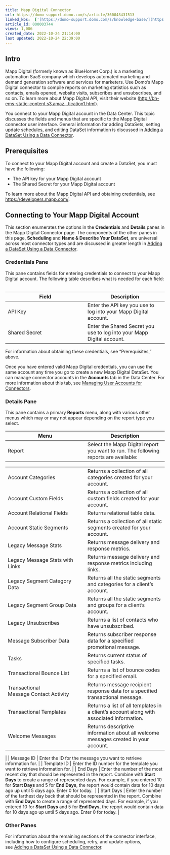 ```yaml
---
title: Mapp Digital Connector
url: https://domo-support.domo.com/s/article/360043431513
linked_kbs:  ['[https://domo-support.domo.com/s/knowledge-base/](https://domo-support.domo.com/s/knowledge-base/)', '[https://domo-support.domo.com/s/](https://domo-support.domo.com/s/)', '[https://domo-support.domo.com/s/topic/0TO5w000000ZammGAC](https://domo-support.domo.com/s/topic/0TO5w000000ZammGAC)', '[https://domo-support.domo.com/s/topic/0TO5w000000ZanLGAS](https://domo-support.domo.com/s/topic/0TO5w000000ZanLGAS)', '[https://domo-support.domo.com/s/topic/0TO5w000000ZaoQGAS](https://domo-support.domo.com/s/topic/0TO5w000000ZaoQGAS)', '[https://domo-support.domo.com/s/article/360042926274](https://domo-support.domo.com/s/article/360042926274)', '[https://domo-support.domo.com/s/article/360042926054](https://domo-support.domo.com/s/article/360042926054)', '[https://domo-support.domo.com/s/article/360043431513](https://domo-support.domo.com/s/article/360043431513)', '[https://domo-support.domo.com/s/topic/0TO5w000000ZaoQGAS/api-connectors](https://domo-support.domo.com/s/topic/0TO5w000000ZaoQGAS/api-connectors)', '[https://domo-support.domo.com/s/article/360043429933](https://domo-support.domo.com/s/article/360043429933)', '[https://domo-support.domo.com/s/article/360043429953](https://domo-support.domo.com/s/article/360043429953)', '[https://domo-support.domo.com/s/article/360042925494](https://domo-support.domo.com/s/article/360042925494)', '[https://domo-support.domo.com/s/article/360043429913](https://domo-support.domo.com/s/article/360043429913)', '[https://domo-support.domo.com/s/article/4408174643607](https://domo-support.domo.com/s/article/4408174643607)', '[https://domo-support.domo.com/s/login/](https://domo-support.domo.com/s/login/)']
article_id: 000003744
views: 1,086
created_date: 2022-10-24 21:14:00
last updated: 2022-10-24 22:39:00
---
```




Intro
-----


Mapp Digital (formerly known as BlueHornet Corp.) is a marketing automation SaaS company which develops automated marketing and demand generation software and services for marketers. Use Domo’s Mapp Digital connector to compile reports on marketing statistics such as contacts, emails opened, website visits, subscribes and unsubscribes, and so on. To learn more about Mapp Digital API, visit their website ([http://bh-ems-static-content.s3.amaz...tication1.html](http://bh-ems-static-content.s3.amazonaws.com/mappapi/authentication1.html "http://bh-ems-static-content.s3.amazonaws.com/mappapi/authentication1.html")).  


You connect to your Mapp Digital account in the Data Center. This topic discusses the fields and menus that are specific to the Mapp Digital connector user interface. General information for adding DataSets, setting update schedules, and editing DataSet information is discussed in [Adding a DataSet Using a Data Connector](/s/article/360042926274).


Prerequisites
-------------


To connect to your Mapp Digital account and create a DataSet, you must have the following:


* The API key for your Mapp Digital account
* The Shared Secret for your Mapp Digital account


To learn more about the Mapp Digital API and obtaining credentials, see [https://developers.mapp.com/](https://developers.mapp.com/ "https://developers.mapp.com/").


Connecting to Your Mapp Digital Account
---------------------------------------


This section enumerates the options in the **Credentials** and **Details** panes in the Mapp Digital Connector page. The components of the other panes in this page, **Scheduling** and **Name & Describe Your DataSet**, are universal across most connector types and are discussed in greater length in [Adding a DataSet Using a Data Connector](/s/article/360042926274 "Adding a DataSet Using a Data Connector").


### Credentials Pane


This pane contains fields for entering credentials to connect to your Mapp Digital account. The following table describes what is needed for each field:  




| Field | Description |
| --- | --- |
| API Key | Enter the API key you use to log into your Mapp Digital account. |
| Shared Secret | Enter the Shared Secret you use to log into your Mapp Digital account. |


For information about obtaining these credentials, see "Prerequisites," above.


Once you have entered valid Mapp Digital credentials, you can use the same account any time you go to create a new Mapp Digital DataSet. You can manage connector accounts in the **Accounts** tab in the Data Center. For more information about this tab, see [Managing User Accounts for Connectors](/s/article/360042926054 "Managing User Accounts for Connectors").


### Details Pane


This pane contains a primary **Reports** menu, along with various other menus which may or may not appear depending on the report type you select.




| Menu | Description |
| --- | --- |
| Report | Select the Mapp Digital report you want to run. The following reports are available:

|  |  |
| --- | --- |
| Account Categories | Returns a collection of all categories created for your account. |
| Account Custom Fields | Returns a collection of all custom fields created for your account. |
| Account Relational Fields | Returns relational table data. |
| Account Static Segments | Returns a collection of all static segments created for your account. |
| Legacy Message Stats | Returns message delivery and response metrics. |
| Legacy Message Stats with Links | Returns message delivery and response metrics including links. |
| Legacy Segment Category Data | Returns all the static segments and categories for a client's account. |
| Legacy Segment Group Data | Returns all the static segments and groups for a client's account. |
| Legacy Unsubscribes | Returns a list of contacts who have unsubscribed. |
| Message Subscriber Data | Returns subscriber response data for a specified promotional message. |
| Tasks | Returns current status of specified tasks. |
| Transactional Bounce List | Returns a list of bounce codes for a specified email. |
| Transactional Message Contact Activity | Returns message recipient response data for a specified transactional message. |
| Transactional Templates | Returns a list of all templates in a client's account along with associated information. |
| Welcome Messages | Returns descriptive information about all welcome messages created in your account. |

 |
| Message ID | Enter the ID for the message you want to retrieve information for. |
| Template ID | Enter the ID number for the template you want to retrieve information for. |
| End Days | Enter the number of the most recent day that should be represented in the report. Combine with **Start Days** to create a range of represented days. For example, if you entered 10 for **Start Days** and 5 for **End Days**, the report would contain data for 10 days ago up until 5 days ago. Enter 0 for today.  |
| Start Days | Enter the number of the farthest day back that should be represented in the report. Combine with **End Days** to create a range of represented days. For example, if you entered 10 for **Start Days** and 5 for **End Days**, the report would contain data for 10 days ago up until 5 days ago. Enter 0 for today. |


### Other Panes


For information about the remaining sections of the connector interface, including how to configure scheduling, retry, and update options, see [Adding a DataSet Using a Data Connector](/s/article/360042926274).   

